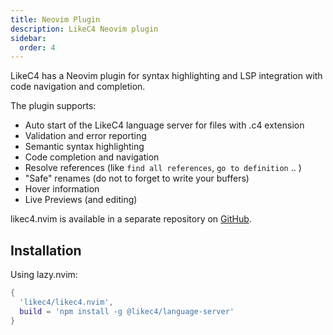 ```yaml
---
title: Neovim Plugin
description: LikeC4 Neovim plugin
sidebar:
  order: 4
---
```



LikeC4 has a Neovim plugin for syntax highlighting and LSP integration with code navigation and completion.

The plugin supports:
- Auto start of the LikeC4 language server for files with .c4 extension
- Validation and error reporting
- Semantic syntax highlighting
- Code completion and navigation 
- Resolve references (like `find all references`, `go to definition` .. )
- "Safe" renames (do not to forget to write your buffers)
- Hover information
- Live Previews (and editing)

likec4.nvim is available in a separate repository on [GitHub](https://github.com/likec4/likec4.nvim).  

## Installation
Using lazy.nvim:

```lua
{
  'likec4/likec4.nvim',
  build = 'npm install -g @likec4/language-server'
}
```
